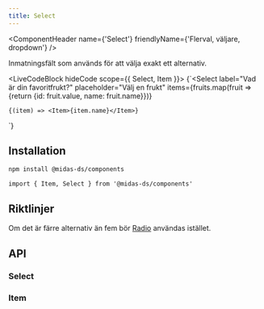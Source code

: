 ```yaml
---
title: Select
---
```



<ComponentHeader
  name={'Select'}
  friendlyName={'Flerval, väljare, dropdown'}
/>

Inmatningsfält som används för att välja exakt ett alternativ.

<LiveCodeBlock hideCode scope={{ Select, Item }}>
  {`<Select
    label="Vad är din favoritfrukt?"
    placeholder="Välj en frukt"
    items={fruits.map(fruit => {return {id: fruit.value, name: fruit.name}})}
>
    {(item) => <Item>{item.name}</Item>}
</Select>`}
</LiveCodeBlock>

## Installation

```bash npm2yarn
npm install @midas-ds/components
```

```tsx
import { Item, Select } from '@midas-ds/components'
```


## Riktlinjer

 Om det är färre alternativ än fem bör [Radio](./radio.mdx) användas istället.

## API

### Select

<PropTable name='Select' />

### Item

<PropTable
  name='Item'
  defaultOpen={false}
/>
